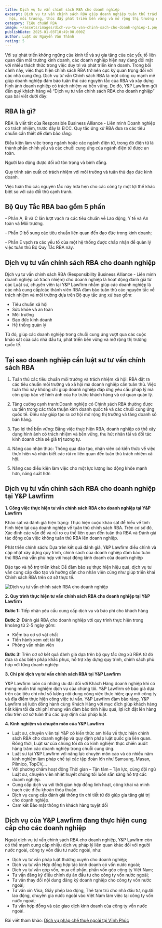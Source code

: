 ```yaml
---
title: Dịch vụ tư vấn chính sách RBA cho doanh nghiệp
excerpt: Dịch vụ tư vấn chính sách RBA giúp doanh nghiệp tuân thủ trách nhiệm xã
  hội, môi trường, thúc đẩy phát triển bền vững và mở rộng thị trường quốc tế.
category: Tiêu chuẩn RBA
image: ~/assets/images/dich-vu-tu-van-chinh-sach-cho-doanh-nghiep-1.png
publishDate: 2025-01-03T10:49:00.000Z
author: Luật sư Nguyễn Văn Thành
rating: 5
---
```

Với sự phát triển không ngừng của kinh tế và sự gia tăng của các yếu tố liên quan đến môi trường kinh doanh, các doanh nghiệp hiện nay đang đối mặt với nhiều thách thức trong việc duy trì và phát triển kinh doanh. Trong bối cảnh này, việc thực hiện chính sách RBA trở nên cực kỳ quan trọng đối với các nhà cung ứng. Dịch vụ tư vấn Chính sách RBA là một công cụ mạnh mẽ giúp doanh nghiệp đảm bảo tuân thủ các nguyên tắc của RBA và xây dựng hình ảnh doanh nghiệp có trách nhiệm và bền vững. Do đó, Y&P Lawfirm gửi đến quý khách hàng về “Dịch vụ tư vấn chính sách RBA cho doanh nghiệp” qua bài viết dưới đây:

## RBA là gì?

RBA là viết tắt của Responsible Business Alliance - Liên minh Doanh nghiệp có trách nhiệm, trước đây là EICC. Quy tắc ứng xử RBA đưa ra các tiêu chuẩn cần thiết để đảm bảo rằng:

Điều kiện làm việc trong ngành hoặc các ngành điện tử, trong đó điện tử là thành phần chính yếu và các chuỗi cung ứng của ngành điện tử được an toàn.

Người lao động được đối xử tôn trọng và bình đẳng.

Quy trình sản xuất có trách nhiệm với môi trường và tuân thủ đạo đức kinh doanh.

Việc tuân thủ các nguyên tắc này hứa hẹn cho các công ty một lợi thế khác biệt so với các đối thủ cạnh tranh.

## Bộ Quy Tắc RBA bao gồm 5 phần

\- Phần A, B và C lần lượt vạch ra các tiêu chuẩn về Lao động, Y tế và An toàn và Môi trường.

\- Phần D bổ sung các tiêu chuẩn liên quan đến đạo đức trong kinh doanh;

\- Phần E vạch ra các yếu tố của một hệ thống được chấp nhận để quản lý việc tuân thủ Bộ Quy Tắc RBA này.

## Dịch vụ tư vấn chính sách RBA cho doanh nghiệp

Dịch vụ tư vấn chính sách RBA (Responsibility Business Alliance - Liên minh doanh nghiệp có trách nhiệm) cho doanh nghiệp là hoạt động đánh giá từ các Luật sư, chuyên viên tại Y&P Lawfirm nhằm giúp các doanh nghiệp là các nhà cung cấp/các thành viên RBA đảm bảo tuân thủ các nguyên tắc về trách nhiệm và môi trường dựa trên Bộ quy tắc ứng xử bao gồm:

* Tiêu chuẩn xã hội
* Sức khỏe và an toàn
* Môi trường
* Đạo đức kinh doanh
* Hệ thống quản lý

Từ đó, giúp các doanh nghiệp trong chuỗi cung ứng vượt qua các cuộc khảo sát của các nhà đầu tư, phát triển bền vững và mở rộng thị trường quốc tế. 

## Tại sao doanh nghiệp cần luật sư tư vấn chính sách RBA

1. Tuân thủ các tiêu chuẩn môi trường và trách nhiệm xã hội: RBA đặt ra các tiêu chuẩn môi trường và xã hội mà doanh nghiệp cần tuân thủ. Việc tuân thủ này không chỉ giúp doanh nghiệp đáp ứng yêu cầu pháp lý mà còn giúp bảo vệ hình ảnh của họ trước khách hàng và cơ quan quản lý.

2. Tăng cường cạnh tranh:Doanh nghiệp có Chính sách RBA thường được ưu tiên trong các thỏa thuận kinh doanh quốc tế và các chuỗi cung ứng quốc tế. Điều này giúp tạo ra cơ hội mở rộng thị trường và tăng doanh số bán hàng.

3. Tạo lợi thế bền vững: Bằng việc thực hiện RBA, doanh nghiệp có thể xây dựng hình ảnh có trách nhiệm và bền vững, thu hút nhân tài và đối tác kinh doanh chia sẻ giá trị tương tự.

4. Nâng cao nhận thức: Thông qua đào tạo, nhân viên có kiến thức về việc thực hiện và nhận biết các rủi ro liên quan đến tuân thủ trách nhiệm xã hội.

5. Nâng cao điều kiện làm việc cho một lực lượng lao động khỏe mạnh hơn, năng suất hơn

## Dịch vụ tư vấn chính sách RBA cho doanh nghiệp tại Y&P Lawfirm

**1. Công việc thực hiện tư vấn chính sách RBA cho doanh nghiệp tại Y&P Lawfirm**

Khảo sát và đánh giá hiện trạng: Thực hiện cuộc khảo sát để hiểu về tình hình hiện tại của doanh nghiệp về tuân thủ chính sách RBA. Trên cơ sở đó, Xác định các vấn đề và rủi ro cụ thể liên quan đến tuân thủ RBA và Đánh giá tác động của việc không tuân thủ RBA lên doanh nghiệp.

Phát triển chính sách: Dựa trên kết quả đánh giá, Y&P Lawfirm điều chỉnh và cập nhật xây dựng quy trình, chính sách của doanh nghiệp đảm bảo tuân thủ RBA mà vẫn phù hợp với hoạt động kinh doanh của doanh nghiệp

Đào tạo và hỗ trợ triển khai: Để đảm bảo sự thực hiện hiệu quả, dịch vụ tư vấn cung cấp đào tạo và hướng dẫn cho nhân viên cũng như giúp triển khai Chính sách RBA trên cơ sở thực tế.

![Dịch vụ tư vấn chính sách RBA cho doanh nghiệp](~/assets/images/dich-vu-tu-van-chinh-sach-cho-doanh-nghiep-1.png "Dịch vụ tư vấn chính sách RBA cho doanh nghiệp")

**2. Quy trình thực hiện tư vấn chính sách RBA cho doanh nghiệp tại Y&P Lawfirm**

**Bước 1:** Tiếp nhận yêu cầu cung cấp dịch vụ và báo phí cho khách hàng

**Bước 2:**  Đánh giá RBA cho doanh nghiệp với quy trình thực hiện trong khoảng từ 2-5 ngày gồm:

* Kiểm tra cơ sở vật chất
* Tiến hành xem xét tài liệu
* Phỏng vấn nhân viên

**Bước 3:** Trên cơ sở kết quả đánh giá dựa trên bộ quy tắc ứng xử RBA từ đó đưa ra các biện pháp khắc phục, hỗ trợ xây dựng quy trình, chính sách phù hợp với từng doanh nghiệp

**3. Chi phí dịch vụ tư vấn chính sách RBA tại Y&P Lawfirm**

Y&P Lawfirm luôn có những ưu đãi đối với Khách Hàng doanh nghiệp khi có mong muốn trải nghiệm dịch vụ của chúng tôi. Y&P Lawfirm sẽ báo giá dựa trên các tiêu chí như số lượng nội dung công việc thực hiện; quy mô công ty và địa điểm thực hiện công việc tư vấn. Y&P Lawfirm đảm bảo rằng, Y&P Lawfirm sẽ luôn đồng hành cùng Khách Hàng với mục đích giúp khách hàng tiết kiệm tối đa chi phí nhưng vẫn đảm bảo tính hiệu quả, lợi ích đặt lên hàng đầu trên cơ sở tuân thủ các quy định của pháp luật. 

**4. Kinh nghiệm và chuyên môn của Y&P Lawfirm**

* Luật sư, chuyên viên tại Y&P có kiến thức am hiểu về thực hiện chính sách RBA cho doanh nghiệp và quy định pháp luật quốc gia liên quan. Đồng thời, Luật sư của chúng tôi đã có kinh nghiệm thực chiến audit hàng trăm các doanh nghiệp trong chuỗi cung ứng.
* Luật sư tại Y&P Lawfirm với năng lực chuyên môn cao và có nhiều năm kinh nghiệm làm pháp chế tại các tập đoàn lớn như Samsung, Masan, Pilmico, TopCV,…
* Với phương châm hoạt động Thời gian – Tận tâm – Tận lực, cùng đội ngũ Luật sư, chuyên viên nhiệt huyết chúng tôi luôn sẵn sàng hỗ trợ các doanh nghiệp.
* Cung cấp dịch vụ với thời gian hợp đồng linh hoạt, công khai và minh bạch các điều khoản thỏa thuận.
* Dịch vụ cung cấp đánh giá thông tin chi tiết từ đó giúp gia tăng giá trị cho doanh nghiệp.
* Cam kết Bảo mật thông tin khách hàng tuyệt đối

## Dịch vụ của Y&P Lawfirm đang thực hiện cung cấp cho các doanh nghiệp

Ngoài dịch vụ tư vấn chính sách RBA cho doanh nghiệp, Y&P Lawfirm còn có thế mạnh cung cấp nhiều dịch vụ pháp lý liên quan khác đối với người nước ngoài, công ty vốn đầu tư nước ngoài, như:

* Dịch vụ tư vấn pháp luật thường xuyên cho doanh nghiệp;
* Dịch vụ tư vấn Hợp đồng hợp tác kinh doanh có vốn nước ngoài;
* Dịch vụ tư vấn góp vốn, mua cổ phần, phần vốn góp công ty Việt Nam;
* Tư vấn đăng ký điều chỉnh dự án đầu tư cho công ty vốn nước ngoài;
* Tư vấn thay đổi nội dung đăng ký doanh nghiệp cho công ty vốn nước ngoài;
* Tư vấn xin Visa, Giấy phép lao động, Thẻ tạm trú cho nhà đầu tư, người lao động, chuyên gia nước ngoài vào Việt Nam làm việc tại công ty vốn nước ngoài;
* Tư vấn hợp đồng và các giao dịch kinh doanh của công ty vốn nước ngoài.

Bài viết tham khảo: [Dịch vụ pháp chế thuê ngoài tại Vĩnh Phúc](https://vinhphuclawyers.vn/dich-vu-phap-ly/ho-tro-doanh-nghiep/dich-vu-phap-che-thue-ngoai-tai-vinh-phuc-35792.htm)
